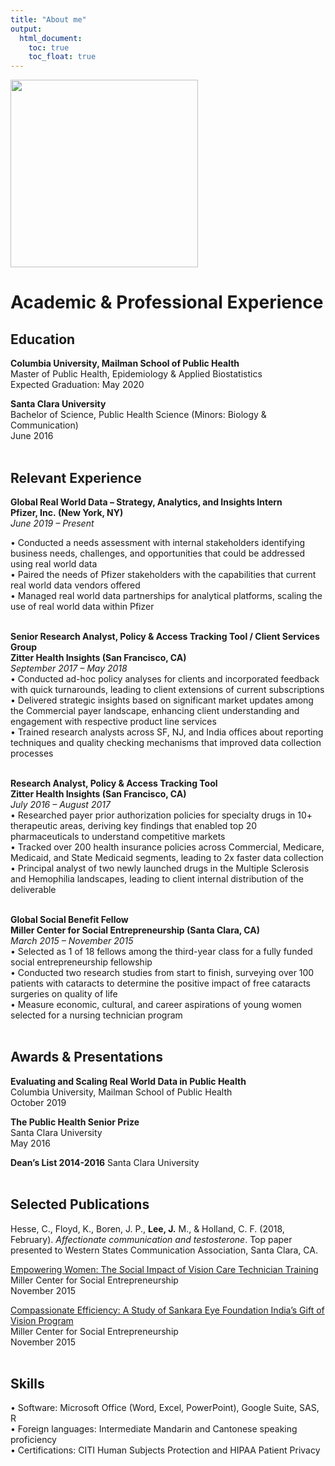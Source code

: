 ```yaml
---
title: "About me"
output: 
  html_document:
    toc: true
    toc_float: true
---
```

![](images/Jana_headshot_circle.jpg){width=300px}

# Academic & Professional Experience <br>

## Education
**Columbia University, Mailman School of Public Health** <br>
Master of Public Health, Epidemiology & Applied Biostatistics <br>
Expected Graduation: May 2020 <br>

**Santa Clara University** <br>
Bachelor of Science, Public Health Science (Minors: Biology & Communication) <br>
June 2016 <br> <br>

## Relevant Experience
**Global Real World Data – Strategy, Analytics, and Insights Intern** <br>
**Pfizer, Inc. (New York, NY)** <br> 
_June 2019 – Present_ <br> 

•	Conducted a needs assessment with internal stakeholders identifying business needs, challenges, and opportunities that could be addressed using real world data <br>
•	Paired the needs of Pfizer stakeholders with the capabilities that current real world data vendors offered <br> 
•	Managed real world data partnerships for analytical platforms, scaling the use of real world data within Pfizer <br> <br>

**Senior Research Analyst, Policy & Access Tracking Tool / Client Services Group** <br> 
**Zitter Health Insights (San Francisco, CA)** <br> 
_September 2017 – May 2018_ <br>
•	Conducted ad-hoc policy analyses for clients and incorporated feedback with quick turnarounds, leading to client extensions of current subscriptions <br>
•	Delivered strategic insights based on significant market updates among the Commercial payer landscape, enhancing client understanding and engagement with respective product line services <br>
•	Trained research analysts across SF, NJ, and India offices about reporting techniques and quality checking mechanisms that improved data collection processes <br> <br>

**Research Analyst, Policy & Access Tracking Tool** <br>
**Zitter Health Insights (San Francisco, CA)** <br>
_July 2016 – August 2017_ <br>
•	Researched payer prior authorization policies for specialty drugs in 10+ therapeutic areas, deriving key findings that enabled top 20 pharmaceuticals to understand competitive markets <br>
•	Tracked over 200 health insurance policies across Commercial, Medicare, Medicaid, and State Medicaid segments, leading to 2x faster data collection <br>
•	Principal analyst of two newly launched drugs in the Multiple Sclerosis and Hemophilia landscapes, leading to client internal distribution of the deliverable <br> <br>


**Global Social Benefit Fellow** <br>
**Miller Center for Social Entrepreneurship (Santa Clara, CA)** <br>
_March 2015 – November 2015_ <br>
•	Selected as 1 of 18 fellows among the third-year class for a fully funded social entrepreneurship fellowship <br>
•	Conducted two research studies from start to finish, surveying over 100 patients with cataracts to determine the positive impact of free cataracts surgeries on quality of life <br>
•	Measure economic, cultural, and career aspirations of young women selected for a nursing technician program <br> <br>

## Awards & Presentations
**Evaluating and Scaling Real World Data in Public Health** <br>
Columbia University, Mailman School of Public Health <br>
October 2019

**The Public Health Senior Prize** <br>
Santa Clara University <br>
May 2016

**Dean's List 2014-2016**
Santa Clara University <br> <br>

## Selected Publications
Hesse, C., Floyd, K., Boren, J. P., **Lee, J.** M., & Holland, C. F. (2018, February). _Affectionate communication and testosterone_. Top paper presented to Western States Communication Association, Santa Clara, CA.

[Empowering Women: The Social Impact of Vision Care Technician Training](https://www.globalsocialbenefit.institute/pdf/VisionCareTechnicianAssessment.pdf) <br>
Miller Center for Social Entrepreneurship <br>
November 2015

[Compassionate Efficiency: A Study of Sankara Eye Foundation India's Gift of Vision Program](https://www.globalsocialbenefit.institute/pdf/GiftofVisonImpactAssessment.pdf) <br>
Miller Center for Social Entrepreneurship <br>
November 2015 <br> <br>

## Skills
•	Software: Microsoft Office (Word, Excel, PowerPoint), Google Suite, SAS, R <br>
•	Foreign languages: Intermediate Mandarin and Cantonese speaking proficiency <br>
•	Certifications: CITI Human Subjects Protection and HIPAA Patient Privacy <br>
